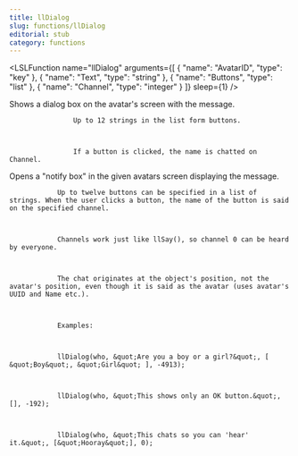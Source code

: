 ```yaml
---
title: llDialog
slug: functions/llDialog
editorial: stub
category: functions
---
```


<LSLFunction
	name="llDialog"
	arguments={[
	{
		"name": "AvatarID",
		"type": "key"
	},
	{
		"name": "Text",
		"type": "string"
	},
	{
		"name": "Buttons",
		"type": "list"
	},
	{
		"name": "Channel",
		"type": "integer"
	}
]}
	sleep={1}
/>

Shows a dialog box on the avatar's screen with the message.



                    Up to 12 strings in the list form buttons.



                    If a button is clicked, the name is chatted on Channel.

Opens a &quot;notify box&quot; in the given avatars screen displaying the message.



                Up to twelve buttons can be specified in a list of strings. When the user clicks a button, the name of the button is said on the specified channel.



                Channels work just like llSay(), so channel 0 can be heard by everyone.



                The chat originates at the object's position, not the avatar's position, even though it is said as the avatar (uses avatar's UUID and Name etc.).



                Examples:



                llDialog(who, &quot;Are you a boy or a girl?&quot;, [ &quot;Boy&quot;, &quot;Girl&quot; ], -4913);



                llDialog(who, &quot;This shows only an OK button.&quot;, [], -192);



                llDialog(who, &quot;This chats so you can 'hear' it.&quot;, [&quot;Hooray&quot;], 0);
